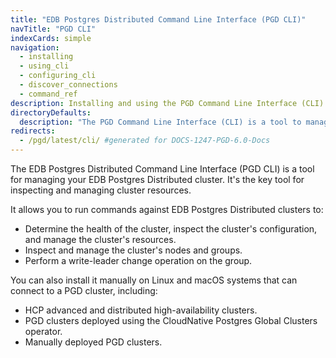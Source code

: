 ```yaml
---
title: "EDB Postgres Distributed Command Line Interface (PGD CLI)"
navTitle: "PGD CLI"
indexCards: simple
navigation:
  - installing
  - using_cli
  - configuring_cli
  - discover_connections
  - command_ref
description: Installing and using the PGD Command Line Interface (CLI) to manage your PGD cluster.
directoryDefaults:
  description: "The PGD Command Line Interface (CLI) is a tool to manage your EDB Postgres Distributed cluster"
redirects:
  - /pgd/latest/cli/ #generated for DOCS-1247-PGD-6.0-Docs
---
```


The EDB Postgres Distributed Command Line Interface (PGD CLI) is a tool for managing your EDB Postgres Distributed cluster. It's the key tool for inspecting and managing cluster resources.

It allows you to run commands against EDB Postgres Distributed clusters to:

* Determine the health of the cluster, inspect the cluster's configuration, and manage the cluster's resources.
* Inspect and manage the cluster's nodes and groups.
* Perform a write-leader change operation on the group.

You can also install it manually on Linux and macOS systems that can connect to a PGD cluster, including:

* HCP advanced and distributed high-availability clusters.
* PGD clusters deployed using the CloudNative Postgres Global Clusters operator.
* Manually deployed PGD clusters.
